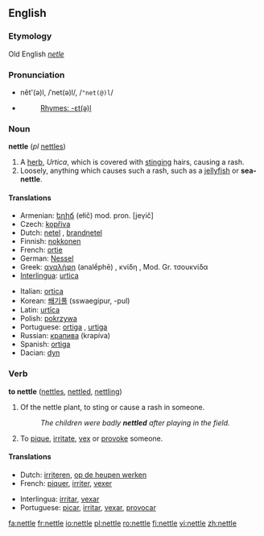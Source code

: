 ==English==

===Etymology===
Old English ''[[netle]]''

===Pronunciation===
*nĕt'(ə)l, /ˈnet(ə)l/, /<tt>"net(@)l</tt>/
*{{audio|en-us-nettle.ogg|Audio (US)}}
*:[[Rhymes:English:-ɛt(ə)l|Rhymes: -ɛt(ə)l]]

===Noun===
{{wikipedia}}
'''nettle''' (''pl'' [[nettles]])

# A [[herb]], ''Urtica'', which is covered with [[sting]]ing hairs, causing a rash.
# Loosely, anything which causes such a rash, such as a [[jellyfish]] or '''sea-nettle'''.

====Translations====
{{top}}
*Armenian: [[եղիճ]] (ełič) mod. pron. [jeγič]
*Czech: [[kopřiva]] {{f}}
*Dutch: [[netel]] {{m}}, [[brandnetel]] {{m}}
*Finnish: [[nokkonen]]
*French: [[ortie]] {{f}}
*German: [[Nessel]] {{f}}
*Greek: [[αναλήφη]] (analḗphē) {{f}}, κνίδη {{f}}, Mod. Gr. τσουκνίδα {{f}}
*[[Interlingua]]: [[urtica]]
{{mid}}
*Italian: [[ortica]]
*Korean: [[쐐기풀]] (sswaegipur, -pul)
*Latin: [[urtīca]]
*Polish: [[pokrzywa]] {{f}}
*Portuguese: [[ortiga]] {{f}}, [[urtiga]] {{f}}
*Russian: [[крапива]] {{f}} (krapíva)
*Spanish: [[ortiga]]  {{f}}
*Dacian: [[dyn]]
{{bottom}}

===Verb===
'''to nettle''' ([[nettles]], [[nettled]], [[nettling]])

# Of the nettle plant, to sting or cause a rash in someone.
#: ''The children were badly '''nettled''' after playing in the field.''
# To [[pique]], [[irritate]], [[vex]] or [[provoke]] someone.

====Translations====
{{top}}
*Dutch: [[irriteren]], [[op de heupen werken]]
*French: [[piquer]], [[irriter]], [[vexer]]
{{mid}}
*Interlingua: [[irritar]], [[vexar]]
*Portuguese: [[picar]], [[irritar]], [[vexar]], [[provocar]]
{{bottom}}

[[fa:nettle]]
[[fr:nettle]]
[[io:nettle]]
[[pl:nettle]]
[[ro:nettle]]
[[fi:nettle]]
[[vi:nettle]]
[[zh:nettle]]